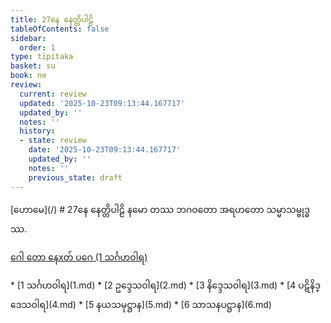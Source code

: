 ```yaml
---
title: 27နေ နေတ္တိပါဠိ
tableOfContents: false
sidebar:
  order: 1
type: tipitaka
basket: su
book: ne
review:
  current: review
  updated: '2025-10-23T09:13:44.167717'
  updated_by: ''
  notes: ''
  history:
  - state: review
    date: '2025-10-23T09:13:44.167717'
    updated_by: ''
    notes: ''
    previous_state: draft
---
```



<ReviewStatus review={frontmatter.review} showDetails={true} />

<HypothesisAnnotation frontmatter={frontmatter} />

<Paragraph type="center" book="ne">
[ဟောမေ](/)
</Paragraph>

<Paragraph type="center" book="ne">
# 27နေ နေတ္တိပါဠိ
</Paragraph>

<Paragraph number="1" type="center" book="ne">
နမော တဿ ဘဂဝတော အရဟတော သမ္မာသမ္ဗုဒ္ဓဿ.

[ဂေါ တော နေxတ် ပဂေ (1 သင်္ဂဟဝါရ)](1.md)



</Paragraph>

<TableOfContents book="ne" section="27">
* [1 သင်္ဂဟဝါရ](1.md)
* [2 ဥဒ္ဒေသဝါရ](2.md)
* [3 နိဒ္ဒေသဝါရ](3.md)
* [4 ပဋိနိဒ္ဒေသဝါရ](4.md)
* [5 နယသမုဋ္ဌာန](5.md)
* [6 သာသနပဋ္ဌာန](6.md)
</TableOfContents>